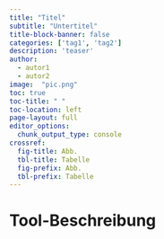 ```yaml
---
title: "Titel"
subtitle: "Untertitel"
title-block-banner: false
categories: ['tag1', 'tag2']
description: 'teaser'
author: 
  - autor1
  - autor2
image:  "pic.png"
toc: true
toc-title: " "
toc-location: left
page-layout: full
editor_options: 
  chunk_output_type: console
crossref: 
  fig-title: Abb.
  tbl-title: Tabelle
  fig-prefix: Abb.
  tbl-prefix: Tabelle
---
```


# Tool-Beschreibung
